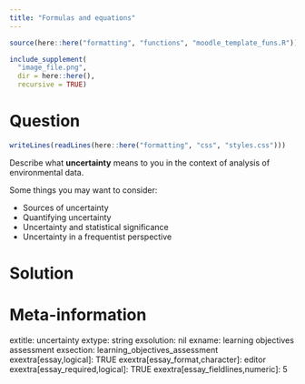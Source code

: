 ```yaml
---
title: "Formulas and equations"
---
```



```r
source(here::here("formatting", "functions", "moodle_template_funs.R"))
```


<!-- Fill in the following code to include an image file: -->
```r
include_supplement(
  "image_file.png",
  dir = here::here(),
  recursive = TRUE)
```




Question
========

```r
writeLines(readLines(here::here("formatting", "css", "styles.css")))
```

Describe what **uncertainty** means to you in the context of analysis of environmental data.

Some things you may want to consider:

- Sources of uncertainty
- Quantifying uncertainty
- Uncertainty and statistical significance
- Uncertainty in a frequentist perspective



Solution
========





Meta-information
================
extitle: uncertainty
extype: string
exsolution: nil
exname: learning objectives assessment
exsection: learning_objectives_assessment
exextra[essay,logical]: TRUE
exextra[essay_format,character]: editor
exextra[essay_required,logical]: TRUE
exextra[essay_fieldlines,numeric]: 5
